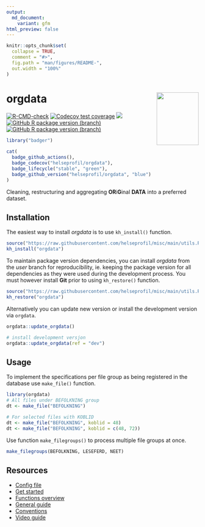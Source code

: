 ```yaml
---
output:
  md_document:
    variant: gfm
html_preview: false
---
```


<!-- README.md is generated from README.Rmd. Please edit that file -->

```r
knitr::opts_chunk$set(
  collapse = TRUE,
  comment = "#>",
  fig.path = "man/figures/README-",
  out.width = "100%"
)
```

# orgdata <img src='man/figures/logo.png' align="right" width="110" height="138" />

<!-- badges: start -->

[![R-CMD-check](https://github.com/helseprofil/orgdata/workflows/R-CMD-check/badge.svg)](https://github.com/helseprofil/orgdata/actions)
[![Codecov test coverage](https://img.shields.io/codecov/c/github/helseprofil/orgdata?logo=codecov)](https://app.codecov.io/gh/helseprofil/orgdata?branch=main)
[![](https://img.shields.io/badge/lifecycle-stable-green.svg)](https://lifecycle.r-lib.org/articles/stages.html#stable)
[![GitHub R package version (branch)](https://img.shields.io/github/r-package/v/helseprofil/orgdata/main)](https://github.com/helseprofil/orgdata)
[![GitHub R package version (branch)](https://img.shields.io/github/r-package/v/helseprofil/orgdata/dev)](https://github.com/helseprofil/orgdata)
<!-- badges: end -->

```r
library("badger")
```

```r
cat(
  badge_github_actions(),
  badge_codecov("helseprofil/orgdata"),
  badge_lifecycle("stable", "green"),
  badge_github_version("helseprofil/orgdata", "blue")
)
```

Cleaning, restructuring and aggregating **OR**i**G**inal **DATA** into a
preferred dataset.

## Installation

The easiest way to install *orgdata* is to use `kh_install()` function.

```r
source("https://raw.githubusercontent.com/helseprofil/misc/main/utils.R")
kh_install("orgdata")
```

To maintain package version dependencies, you can install *orgdata* from the
*user* branch for reproducibility, ie. keeping the package version for all
dependencies as they were used during the development process. You must however
install **Git** prior to using `kh_restore()` function.

```r
source("https://raw.githubusercontent.com/helseprofil/misc/main/utils.R")
kh_restore("orgdata")
```

Alternatively you can update new version or install the development version via `orgdata`.

```r
orgdata::update_orgdata()

# install development versjon
orgdata::update_orgdata(ref = "dev")
```

## Usage 

To implement the specifications per file group as being registered in the
database use `make_file()` function.

```r
library(orgdata)
# All files under BEFOLKNING group
dt <- make_file("BEFOLKNING")

# For selected files with KOBLID
dt <- make_file("BEFOLKNING", koblid = 48)
dt <- make_file("BEFOLKNING", koblid = c(48, 72))
```

Use function `make_filegroups()` to process multiple file groups at once.

```r
make_filegroups(BEFOLKNING, LESEFERD, NEET)

```

## Resources

- [Config file](https://github.com/helseprofil/config/blob/main/config-orgdata.yml)
- [Get started](https://helseprofil.github.io/orgdata/articles/get-started.html)
- [Functions overview](https://helseprofil.github.io/orgdata/reference/index.html)
- [General guide](https://helseprofil.github.io)
- [Conventions](https://helseprofil.github.io/orgdata/articles/standard.html)
- [Video guide](https://youtu.be/PhEQq4iWJCY)

